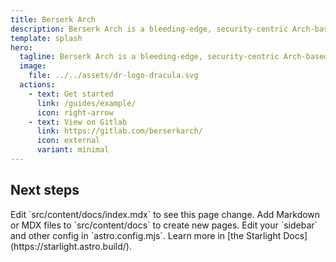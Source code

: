 ```yaml
---
title: Berserk Arch
description: Berserk Arch is a bleeding-edge, security-centric Arch-based Linux distribution crafted for hackers, developers, and nerds alike.
template: splash
hero:
  tagline: Berserk Arch is a bleeding-edge, security-centric Arch-based Linux distribution crafted for hackers, developers, and nerds alike.
  image:
    file: ../../assets/dr-logo-dracula.svg
  actions:
    - text: Get started
      link: /guides/example/
      icon: right-arrow
    - text: View on Gitlab
      link: https://gitlab.com/berserkarch/
      icon: external
      variant: minimal
---
```



## Next steps

<CardGrid stagger>
	<Card title="Update content" icon="pencil">
		Edit `src/content/docs/index.mdx` to see this page change.
	</Card>
	<Card title="Add new content" icon="add-document">
		Add Markdown or MDX files to `src/content/docs` to create new pages.
	</Card>
	<Card title="Configure your site" icon="setting">
		Edit your `sidebar` and other config in `astro.config.mjs`.
	</Card>
	<Card title="Read the docs" icon="open-book">
		Learn more in [the Starlight Docs](https://starlight.astro.build/).
	</Card>
</CardGrid>
